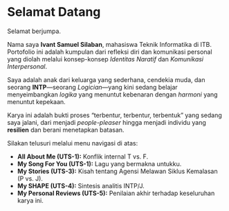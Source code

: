 # Selamat Datang

Selamat berjumpa.

Nama saya **Ivant Samuel Silaban**, mahasiswa Teknik Informatika di ITB. Portofolio ini adalah kumpulan dari refleksi diri dan komunikasi personal yang diolah melalui konsep-konsep *Identitas Naratif* dan *Komunikasi Interpersonal*.

Saya adalah anak dari keluarga yang sederhana, cendekia muda, dan seorang **INTP**—seorang *Logician*—yang kini sedang belajar menyeimbangkan *logika* yang menuntut kebenaran dengan *harmoni* yang menuntut kepekaan.

Karya ini adalah bukti proses "terbentur, terbentur, terbentuk" yang sedang saya jalani, dari menjadi *people-pleaser* hingga menjadi individu yang **resilien** dan berani menetapkan batasan.

Silakan telusuri melalui menu navigasi di atas:

* **All About Me (UTS-1):** Konflik internal T vs. F.  
* **My Song For You (UTS-1):** Lagu yang bermakna untukku. 
* **My Stories (UTS-3):** Kisah tentang Agensi Melawan Siklus Kemalasan (P vs. J).  
* **My SHAPE (UTS-4):** Sintesis analitis INTP/J.  
* **My Personal Reviews (UTS-5):** Penilaian akhir terhadap keseluruhan karya ini.